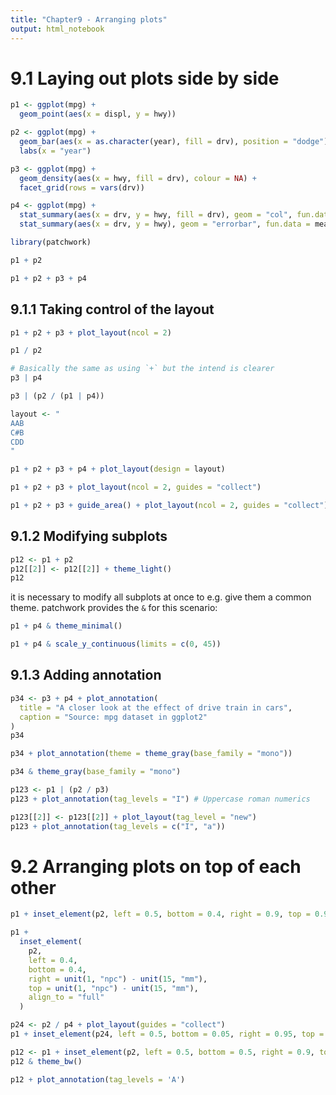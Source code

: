 ---
title: "Chapter9 - Arranging plots"
output: html_notebook
---

# 9.1 Laying out plots side by side
```{r}
p1 <- ggplot(mpg) + 
  geom_point(aes(x = displ, y = hwy))

p2 <- ggplot(mpg) + 
  geom_bar(aes(x = as.character(year), fill = drv), position = "dodge") + 
  labs(x = "year")

p3 <- ggplot(mpg) + 
  geom_density(aes(x = hwy, fill = drv), colour = NA) + 
  facet_grid(rows = vars(drv))

p4 <- ggplot(mpg) + 
  stat_summary(aes(x = drv, y = hwy, fill = drv), geom = "col", fun.data = mean_se) +
  stat_summary(aes(x = drv, y = hwy), geom = "errorbar", fun.data = mean_se, width = 0.5)
```


```{r}
library(patchwork)

p1 + p2
```

```{r}
p1 + p2 + p3 + p4
```

## 9.1.1 Taking control of the layout

```{r}
p1 + p2 + p3 + plot_layout(ncol = 2)
```

```{r}
p1 / p2
```

```{r}
# Basically the same as using `+` but the intend is clearer
p3 | p4
```


```{r}
p3 | (p2 / (p1 | p4))
```


```{r}
layout <- "
AAB
C#B
CDD
"

p1 + p2 + p3 + p4 + plot_layout(design = layout)
```



```{r}
p1 + p2 + p3 + plot_layout(ncol = 2, guides = "collect")
```

```{r}
p1 + p2 + p3 + guide_area() + plot_layout(ncol = 2, guides = "collect")
```


## 9.1.2 Modifying subplots
```{r}
p12 <- p1 + p2
p12[[2]] <- p12[[2]] + theme_light()
p12
```


it is necessary to modify all subplots at once to e.g. give them a common theme. patchwork provides the `&` for this scenario:
```{r}
p1 + p4 & theme_minimal()
```

```{r}
p1 + p4 & scale_y_continuous(limits = c(0, 45))
```


## 9.1.3 Adding annotation

```{r}
p34 <- p3 + p4 + plot_annotation(
  title = "A closer look at the effect of drive train in cars",
  caption = "Source: mpg dataset in ggplot2"
)
p34
```


```{r}
p34 + plot_annotation(theme = theme_gray(base_family = "mono"))
```

```{r}
p34 & theme_gray(base_family = "mono")
```

```{r}
p123 <- p1 | (p2 / p3)
p123 + plot_annotation(tag_levels = "I") # Uppercase roman numerics
```

```{r}
p123[[2]] <- p123[[2]] + plot_layout(tag_level = "new")
p123 + plot_annotation(tag_levels = c("I", "a"))
```

# 9.2 Arranging plots on top of each other

```{r}
p1 + inset_element(p2, left = 0.5, bottom = 0.4, right = 0.9, top = 0.95)
```

```{r}
p1 + 
  inset_element(
    p2, 
    left = 0.4, 
    bottom = 0.4, 
    right = unit(1, "npc") - unit(15, "mm"), 
    top = unit(1, "npc") - unit(15, "mm"),
    align_to = "full"
  )
```

```{r}
p24 <- p2 / p4 + plot_layout(guides = "collect")
p1 + inset_element(p24, left = 0.5, bottom = 0.05, right = 0.95, top = 0.9)
```

```{r}
p12 <- p1 + inset_element(p2, left = 0.5, bottom = 0.5, right = 0.9, top = 0.95)
p12 & theme_bw()
```

```{r}
p12 + plot_annotation(tag_levels = 'A')
```

